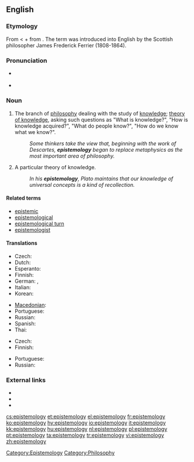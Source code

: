 ==English==
{{wikipedia}}

===Etymology===
From {{etyl|grc|eng}} {{term|ἐπιστήμη||science, knowledge|tr=epistēmē|lang=grc|sc=polytonic}} < {{term|ἐπίσταμαι||I know|tr=epistamai|lang=grc|sc=polytonic}} + {{term|-λογία||discourse|tr=logia|lang=grc|sc=polytonic}} from {{term|λέγω||I speak|tr=legō|lang=grc|sc=polytonic}}. The term was introduced into English by the Scottish philosopher James Frederick Ferrier (1808-1864).

===Pronunciation===
* {{a|US}} {{IPA|/ɪˌpɪstəˈmɑlədʒi/}}
* {{audio|En-uk-epistemology.ogg|Audio (UK)}}

===Noun===
{{en-noun|epistemolog|ies}}

# {{uncountable}} The branch of [[philosophy]] dealing with the study of [[knowledge]]; [[theory of knowledge]], asking such questions as "What is knowledge?", "How is knowledge acquired?", "What do people know?", "How do we know what we know?".
#: ''Some thinkers take the view that, beginning with the work of Descartes, '''epistemology''' began to replace metaphysics as the most important area of philosophy.''
# {{countable}} A particular theory of knowledge.
#: ''In his '''epistemology''', Plato maintains that our knowledge of universal concepts is a kind of recollection.''

====Related terms====
* [[epistemic]]
* [[epistemological]]
* [[epistemological turn]]
* [[epistemologist]]

====Translations====
{{trans-top|branch of philosophy dealing with the study of knowledge}}
* Czech: {{t-|cs|epistemologie|f}}
* Dutch: {{t|nl|Kennistheorie}}
* Esperanto: {{t|eo|sciteorio}}
* Finnish: {{t|fi|tietoteoria}}
* German: {{t-|de|Erkenntnistheorie|f}}, {{t|de|Epistemologie}}
* Italian: {{t+|it|epistemologia|f}}
* Korean: {{t|ko|인식론|tr=insingnon|sc=Kore}}
{{trans-mid}}
* [[Macedonian]]: {{t|mk|епистемологија|f|tr=epistemológija}}
* Portuguese: {{t+|pt|epistemologia|f}}
* Russian: {{t|ru|эпистемология|f|tr=epist'emológija}}
* Spanish: {{t|es|gnoseología|f}}
* Thai: {{t|th|ญาณวิทยา}}
{{trans-bottom}}

{{trans-top|particular theory of knowledge}}
* Czech: {{t-|cs|epistemologie|f}}
* Finnish: {{t|fi|tietoteoria}}
{{trans-mid}}
* Portuguese: {{t+|pt|epistemologia|f}}
* Russian: {{t|ru|эпистемология|f|tr=epist'emológija}}
{{trans-bottom}}

===External links===
* {{R:Webster 1913}}
* {{R:Century 1911}}
* {{R:OneLook}}

[[Category:Epistemology]]
[[Category:Philosophy]]

[[cs:epistemology]]
[[et:epistemology]]
[[el:epistemology]]
[[fr:epistemology]]
[[ko:epistemology]]
[[hy:epistemology]]
[[io:epistemology]]
[[it:epistemology]]
[[kk:epistemology]]
[[hu:epistemology]]
[[nl:epistemology]]
[[pl:epistemology]]
[[pt:epistemology]]
[[ta:epistemology]]
[[tr:epistemology]]
[[vi:epistemology]]
[[zh:epistemology]]